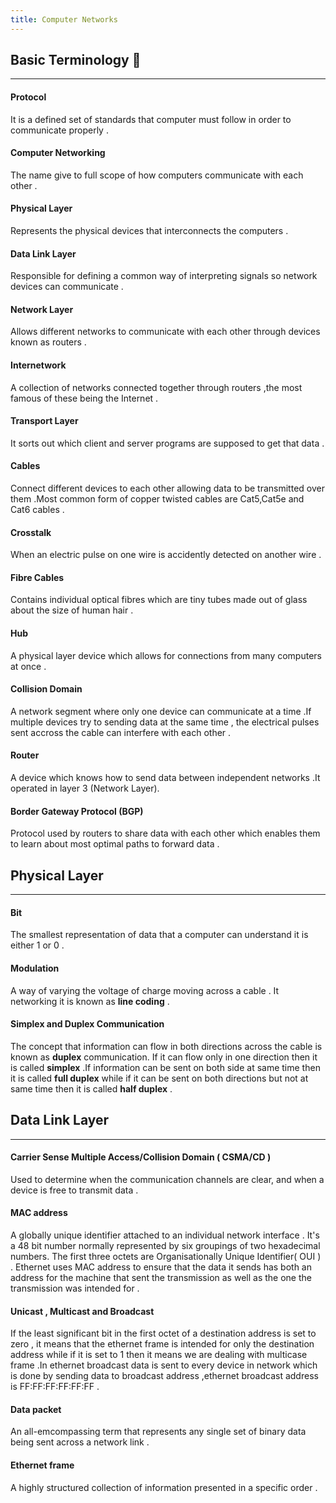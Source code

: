 ```yaml
---
title: Computer Networks
---
```

<Section>
<Title> Computer Networks </Title>

## Basic Terminology 📖 
***

#### Protocol 
It is a defined set of standards that computer must follow in order to communicate properly .

#### Computer Networking
The name give to full scope of how computers communicate with each other .

#### Physical Layer
Represents the physical devices that interconnects the computers . 

#### Data Link Layer
Responsible for defining a common way of interpreting signals so network devices can communicate .

#### Network Layer 
Allows different networks to communicate with each other through devices known as routers .

#### Internetwork
A collection of networks connected together through routers ,the most famous of these being the Internet .

#### Transport Layer 
It sorts out which client and server programs are supposed to get that data .

#### Cables 
Connect different devices to each other allowing data to be transmitted over them .Most common form of copper twisted cables are Cat5,Cat5e and Cat6 cables .

#### Crosstalk
When an electric pulse on one wire is accidently detected on another wire .

#### Fibre Cables 
Contains individual optical fibres which are tiny tubes made out of glass about the size of human hair .

#### Hub 
A physical layer device which allows for connections from many computers at once .

#### Collision Domain 
A network segment where only one device can communicate at a time .If multiple devices try to sending data at the same time , the electrical pulses sent accross the cable can interfere with each other .

#### Router
A device which knows how to send data between independent networks .It operated in layer 3 (Network Layer).

#### Border Gateway Protocol (BGP)
Protocol used by routers to share data with each other which enables them to learn about most optimal paths to forward data .

</Section>

<Section>

## Physical Layer
***

#### Bit 
The smallest representation of data that a computer can understand it is either 1 or 0 .

#### Modulation 
A way of varying the  voltage of charge moving across a cable . It networking it is known as **line coding** .

#### Simplex and Duplex Communication
The concept that information can flow in both directions across the cable is known as **duplex** communication. If it can flow only in one direction then it is called **simplex**  .If information can be sent on both side at same time then it is called **full duplex** while if it can be sent on both directions but not at same time then it is called **half duplex** .
</Section>

<Section>

## Data Link Layer 
***

#### Carrier Sense Multiple Access/Collision Domain ( CSMA/CD )
Used to determine when the communication channels are clear, and when a device is free to transmit data .

#### MAC address
A globally unique identifier attached to an individual network interface . It's a 48 bit number normally represented by six groupings of two hexadecimal numbers. The first three octets are Organisationally Unique Identifier( OUI ) .
Ethernet uses MAC address to ensure that the data it sends has both an address for the machine that sent the transmission as well as the one the transmission was intended for .

#### Unicast  , Multicast and Broadcast
If the least significant bit in the first octet of a destination address is set to zero , it means that the ethernet frame is intended for only the destination address while if it is set to 1 then it means we are dealing with multicase frame .In ethernet broadcast data is sent to every device in network which is done by sending data to broadcast address ,ethernet broadcast address is FF:FF:FF:FF:FF:FF .

#### Data packet 
An all-emcompassing term that represents any single set of binary data being sent across a network link .

#### Ethernet frame
A highly structured collection of information presented in a specific order .

</Section>
